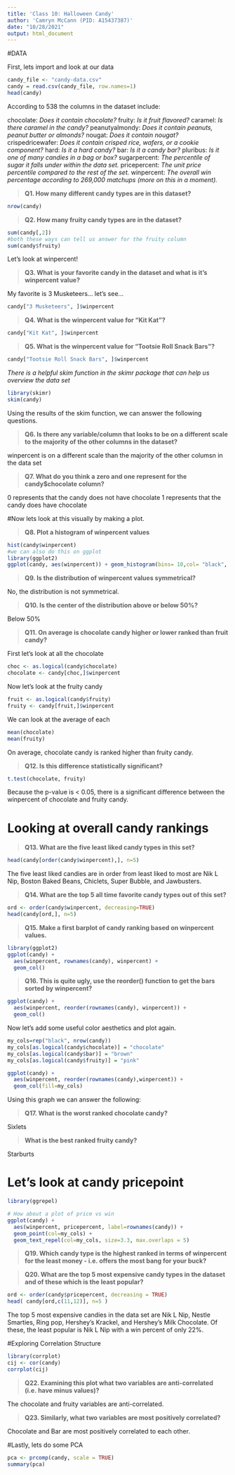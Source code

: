 ```yaml
---
title: 'Class 10: Halloween Candy'
author: 'Camryn McCann (PID: A15437387)'
date: "10/28/2021"
output: html_document
---
```


#DATA

First, lets import and look at our data

```r
candy_file <- "candy-data.csv"
candy = read.csv(candy_file, row.names=1)
head(candy)
```
According to 538 the columns in the dataset include:

chocolate: *Does it contain chocolate?*
fruity: *Is it fruit flavored?*
caramel: *Is there caramel in the candy?*
peanutyalmondy: *Does it contain peanuts, peanut butter or almonds?*
nougat: *Does it contain nougat?*
crispedricewafer: *Does it contain crisped rice, wafers, or a cookie component?*
hard: *Is it a hard candy?*
bar: *Is it a candy bar?*
pluribus: *Is it one of many candies in a bag or box?*
sugarpercent: *The percentile of sugar it falls under within the data set.*
pricepercent: *The unit price percentile compared to the rest of the set.*
winpercent: *The overall win percentage according to 269,000 matchups (more on this in a moment).*

>**Q1. How many different candy types are in this dataset?** 

```r
nrow(candy)
```

>**Q2. How many fruity candy types are in the dataset?**

```r
sum(candy[,2])
#both these ways can tell us answer for the fruity column
sum(candy$fruity)

```

Let's look at winpercent! 

>**Q3. What is your favorite candy in the dataset and what is it’s winpercent value?**

My favorite is 3 Musketeers... let's see...

```r
candy["3 Musketeers", ]$winpercent
```

>**Q4. What is the winpercent value for “Kit Kat”?**

```r
candy["Kit Kat", ]$winpercent
```

>**Q5. What is the winpercent value for “Tootsie Roll Snack Bars”?**

```r
candy["Tootsie Roll Snack Bars", ]$winpercent
```

*There is a helpful skim function in the skimr package that can help us overview the data set*

```r
library(skimr)
skim(candy)
```
Using the results of the skim function, we can answer the following questions. 

>**Q6. Is there any variable/column that looks to be on a different scale to the majority of the other columns in the dataset?**

winpercent is on a different scale than the majority of the other columsn in the data set

>**Q7. What do you think a zero and one represent for the candy$chocolate column?** 

0 represents that the candy does not have chocolate
1 represents that the candy does have chocolate

#Now lets look at this visually by making a plot.

>**Q8. Plot a histogram of winpercent values**

```r
hist(candy$winpercent)
#we can also do this on ggplot
library(ggplot2)
ggplot(candy, aes(winpercent)) + geom_histogram(bins= 10,col= "black", fill= "orange")
```

>**Q9. Is the distribution of winpercent values symmetrical?**

No, the distribution is not symmetrical.

>**Q10. Is the center of the distribution above or below 50%?**

Below 50%

>**Q11. On average is chocolate candy higher or lower ranked than fruit candy?** 

First let's look at all the chocolate

```r
choc <- as.logical(candy$chocolate)
chocolate <- candy[choc,]$winpercent
```

Now let's look at the fruity candy

```r
fruit <- as.logical(candy$fruity)
fruity <- candy[fruit,]$winpercent
```

We can look at the average of each 

```r
mean(chocolate)
mean(fruity)
```

On average, chocolate candy is ranked higher than fruity candy. 

>**Q12. Is this difference statistically significant?**

```r
t.test(chocolate, fruity)
```

Because the p-value is < 0.05, there is a significant difference between the winpercent of chocolate and fruity candy. 

# Looking at overall candy rankings

>**Q13. What are the five least liked candy types in this set?**

```r
head(candy[order(candy$winpercent),], n=5)
```
The five least liked candies are in order from least liked to most are Nik L Nip, Boston Baked Beans, Chiclets, Super Bubble, and Jawbusters. 

>**Q14. What are the top 5 all time favorite candy types out of this set?**

```r
ord <- order(candy$winpercent, decreasing=TRUE)
head(candy[ord,], n=5)
```

>**Q15. Make a first barplot of candy ranking based on winpercent values.**

```r
library(ggplot2)
ggplot(candy) + 
  aes(winpercent, rownames(candy), winpercent) +
  geom_col()
```

>**Q16. This is quite ugly, use the reorder() function to get the bars sorted by winpercent?**

```r
ggplot(candy) + 
  aes(winpercent, reorder(rownames(candy), winpercent)) +
  geom_col()
```

Now let's add some useful color aesthetics and plot again.

```r
my_cols=rep("black", nrow(candy))
my_cols[as.logical(candy$chocolate)] = "chocolate"
my_cols[as.logical(candy$bar)] = "brown"
my_cols[as.logical(candy$fruity)] = "pink"

ggplot(candy) + 
  aes(winpercent, reorder(rownames(candy),winpercent)) +
  geom_col(fill=my_cols) 
```

Using this graph we can answer the following: 

>**Q17. What is the worst ranked chocolate candy?**

Sixlets 

>**What is the best ranked fruity candy?**

Starburts


# Let's look at candy pricepoint 

```r
library(ggrepel)

# How about a plot of price vs win
ggplot(candy) +
  aes(winpercent, pricepercent, label=rownames(candy)) +
  geom_point(col=my_cols) + 
  geom_text_repel(col=my_cols, size=3.3, max.overlaps = 5)
```

>**Q19. Which candy type is the highest ranked in terms of winpercent for the least money - i.e. offers the most bang for your buck?** 


>**Q20. What are the top 5 most expensive candy types in the dataset and of these which is the least popular?**

```r
ord <- order(candy$pricepercent, decreasing = TRUE)
head( candy[ord,c(11,12)], n=5 )
```
The top 5 most expensive candies in the data set are Nik L Nip, Nestle Smarties, Ring pop, Hershey's Krackel, and Hershey's Milk Chocolate. Of these, the least popular is Nik L Nip with a win percent of only 22%. 


#Exploring Correlation Structure

```r
library(corrplot)
cij <- cor(candy)
corrplot(cij)
```


>**Q22. Examining this plot what two variables are anti-correlated (i.e. have minus values)?** 

The chocolate and fruity variables are anti-correlated. 

>**Q23. Similarly, what two variables are most positively correlated?** 

Chocolate and Bar are most positively correlated to each other.

#Lastly, lets do some PCA

```r
pca <- prcomp(candy, scale = TRUE)
summary(pca)
```



